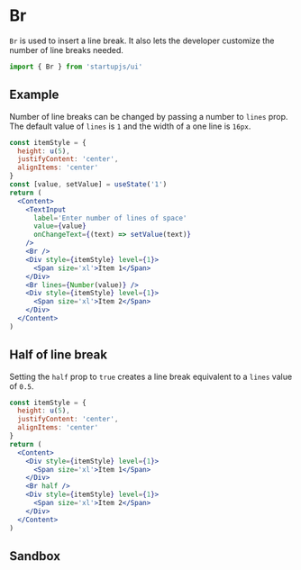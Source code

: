 
# Br

`Br` is used to insert a line break. It also lets the developer customize the number of line breaks needed.

```jsx
import { Br } from 'startupjs/ui'
```

## Example

Number of line breaks can be changed by passing a number to `lines` prop. The default value of `lines` is `1` and the width of a one line is `16px`.

```jsx example
const itemStyle = {
  height: u(5),
  justifyContent: 'center',
  alignItems: 'center'
}
const [value, setValue] = useState('1')
return (
  <Content>
    <TextInput
      label='Enter number of lines of space'
      value={value}
      onChangeText={(text) => setValue(text)}
    />
    <Br />
    <Div style={itemStyle} level={1}>
      <Span size='xl'>Item 1</Span>
    </Div>
    <Br lines={Number(value)} />
    <Div style={itemStyle} level={1}>
      <Span size='xl'>Item 2</Span>
    </Div>
  </Content>
)
```

## Half of line break

Setting the `half` prop to `true` creates a line break equivalent to a `lines` value of `0.5`.

```jsx example
const itemStyle = {
  height: u(5),
  justifyContent: 'center',
  alignItems: 'center'
}
return (
  <Content>
    <Div style={itemStyle} level={1}>
      <Span size='xl'>Item 1</Span>
    </Div>
    <Br half />
    <Div style={itemStyle} level={1}>
      <Span size='xl'>Item 2</Span>
    </Div>
  </Content>
)
```

## Sandbox

<Sandbox Component={Br} />
